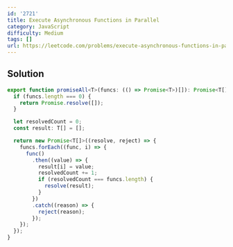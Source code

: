 ```yaml
---
id: '2721'
title: Execute Asynchronous Functions in Parallel
category: JavaScript
difficulty: Medium
tags: []
url: https://leetcode.com/problems/execute-asynchronous-functions-in-parallel
---
```


## Solution

```typescript filename="solution.ts" copy
export function promiseAll<T>(funcs: (() => Promise<T>)[]): Promise<T[]> {
  if (funcs.length === 0) {
    return Promise.resolve([]);
  }

  let resolvedCount = 0;
  const result: T[] = [];

  return new Promise<T[]>((resolve, reject) => {
    funcs.forEach((func, i) => {
      func()
        .then((value) => {
          result[i] = value;
          resolvedCount += 1;
          if (resolvedCount === funcs.length) {
            resolve(result);
          }
        })
        .catch((reason) => {
          reject(reason);
        });
    });
  });
}
```

